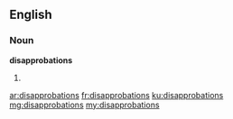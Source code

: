 ==English==

===Noun===
'''disapprobations'''

# {{plural of|disapprobation}}

[[ar:disapprobations]]
[[fr:disapprobations]]
[[ku:disapprobations]]
[[mg:disapprobations]]
[[my:disapprobations]]